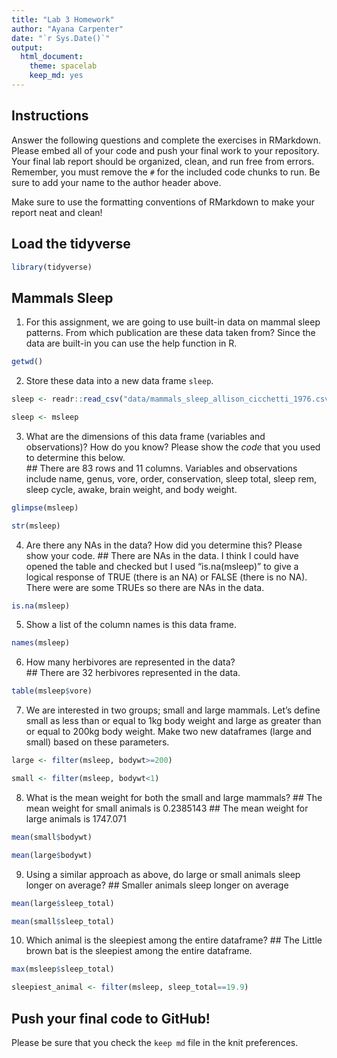 ```yaml
---
title: "Lab 3 Homework"
author: "Ayana Carpenter"
date: "`r Sys.Date()`"
output:
  html_document: 
    theme: spacelab
    keep_md: yes
---
```


## Instructions
Answer the following questions and complete the exercises in RMarkdown. Please embed all of your code and push your final work to your repository. Your final lab report should be organized, clean, and run free from errors. Remember, you must remove the `#` for the included code chunks to run. Be sure to add your name to the author header above.  

Make sure to use the formatting conventions of RMarkdown to make your report neat and clean!  

## Load the tidyverse
```r
library(tidyverse)
```

## Mammals Sleep
1. For this assignment, we are going to use built-in data on mammal sleep patterns. From which publication are these data taken from? Since the data are built-in you can use the help function in R.
```r
getwd()
```



2. Store these data into a new data frame `sleep`.
```r
sleep <- readr::read_csv("data/mammals_sleep_allison_cicchetti_1976.csv") #specify a path
```

```r
sleep <- msleep
```




3. What are the dimensions of this data frame (variables and observations)? How do you know? Please show the *code* that you used to determine this below.  
## There are 83 rows and 11 columns. Variables and observations include name, genus, vore, order, conservation, sleep total, sleep rem, sleep cycle, awake, brain weight, and body weight. 
```r
glimpse(msleep)
```
```r
str(msleep)
```


4. Are there any NAs in the data? How did you determine this? Please show your code. 
## There are NAs in the data. I think I could have opened the table and checked but I used "is.na(msleep)" to give a logical response of TRUE (there is an NA) or FALSE (there is no NA). There were are some TRUEs so there are NAs in the data. 
```r
is.na(msleep)
```

5. Show a list of the column names is this data frame.
```r
names(msleep)
```

6. How many herbivores are represented in the data?  
## There are 32 herbivores represented in the data. 
```r
table(msleep$vore)
```

7. We are interested in two groups; small and large mammals. Let's define small as less than or equal to 1kg body weight and large as greater than or equal to 200kg body weight. Make two new dataframes (large and small) based on these parameters.
```r
large <- filter(msleep, bodywt>=200)
```
```r
small <- filter(msleep, bodywt<1)
```

8. What is the mean weight for both the small and large mammals?
## The mean weight for small animals is 0.2385143
## The mean weight for large animals is 1747.071
```r
mean(small$bodywt)
```

```r
mean(large$bodywt)
```

9. Using a similar approach as above, do large or small animals sleep longer on average?
## Smaller animals sleep longer on average
```r
mean(large$sleep_total)
```

```r
mean(small$sleep_total)
```

10. Which animal is the sleepiest among the entire dataframe?
## The Little brown bat is the sleepiest among the entire dataframe. 
```r
max(msleep$sleep_total)
```

```r
sleepiest_animal <- filter(msleep, sleep_total==19.9)
```

## Push your final code to GitHub!
Please be sure that you check the `keep md` file in the knit preferences.   